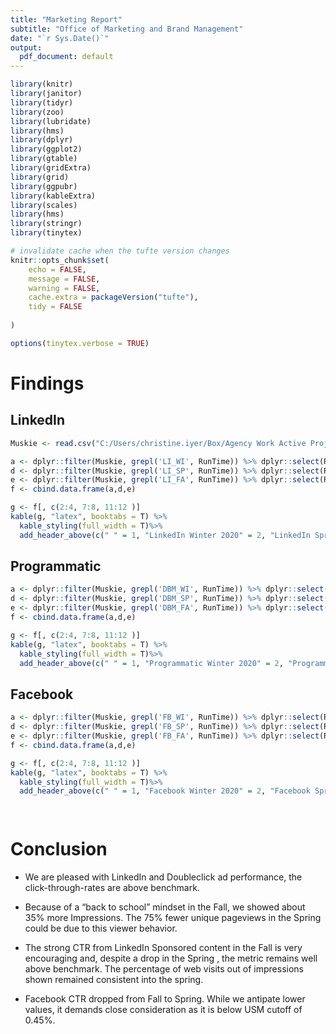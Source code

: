 ```yaml
---
title: "Marketing Report"
subtitle: "Office of Marketing and Brand Management"
date: "`r Sys.Date()`"
output:
  pdf_document: default
---
```


```r

library(knitr)
library(janitor)
library(tidyr)
library(zoo)
library(lubridate)
library(hms)
library(dplyr)
library(ggplot2)
library(gtable)
library(gridExtra)
library(grid)
library(ggpubr)
library(kableExtra)
library(scales)
library(hms)
library(stringr)
library(tinytex)

# invalidate cache when the tufte version changes
knitr::opts_chunk$set(
	echo = FALSE,
	message = FALSE,
	warning = FALSE,
	cache.extra = packageVersion("tufte"),
	tidy = FALSE
	
)

```


```r
options(tinytex.verbose = TRUE)
```

# Findings

## LinkedIn

```r
Muskie <- read.csv("C:/Users/christine.iyer/Box/Agency Work Active Projects/Muskie/Data.csv", header = T, stringsAsFactors = F)
```

```r

a <- dplyr::filter(Muskie, grepl('LI_WI', RunTime)) %>% dplyr::select(RunTime:POL)
d <- dplyr::filter(Muskie, grepl('LI_SP', RunTime)) %>% dplyr::select(RunTime:POL)
e <- dplyr::filter(Muskie, grepl('LI_FA', RunTime)) %>% dplyr::select(RunTime:POL)
f <- cbind.data.frame(a,d,e)

g <- f[, c(2:4, 7:8, 11:12 )]
kable(g, "latex", booktabs = T) %>% 
  kable_styling(full_width = T)%>%
  add_header_above(c(" " = 1, "LinkedIn Winter 2020" = 2, "LinkedIn Spring 2019" = 2, "LinkedIn Fall 20" = 2))
```

## Programmatic

```r

a <- dplyr::filter(Muskie, grepl('DBM_WI', RunTime)) %>% dplyr::select(RunTime:POL)
d <- dplyr::filter(Muskie, grepl('DBM_SP', RunTime)) %>% dplyr::select(RunTime:POL)
e <- dplyr::filter(Muskie, grepl('DBM_FA', RunTime)) %>% dplyr::select(RunTime:POL)
f <- cbind.data.frame(a,d,e)

g <- f[, c(2:4, 7:8, 11:12 )]
kable(g, "latex", booktabs = T) %>% 
  kable_styling(full_width = T)%>%
  add_header_above(c(" " = 1, "Programmatic Winter 2020" = 2, "Programmatic Spring 2019" = 2, "Programmatic Fall 2019" = 2))
```


## Facebook

```r

a <- dplyr::filter(Muskie, grepl('FB_WI', RunTime)) %>% dplyr::select(RunTime:POL)
d <- dplyr::filter(Muskie, grepl('FB_SP', RunTime)) %>% dplyr::select(RunTime:POL)
e <- dplyr::filter(Muskie, grepl('FB_FA', RunTime)) %>% dplyr::select(RunTime:POL)
f <- cbind.data.frame(a,d,e)

g <- f[, c(2:4, 7:8, 11:12 )]
kable(g, "latex", booktabs = T) %>% 
  kable_styling(full_width = T)%>%
  add_header_above(c(" " = 1, "Facebook Winter 2020" = 2, "Facebook Spring 2019" = 2, "Facebook Fall 2019" = 2))

  
```







# Conclusion

* We are pleased with LinkedIn and Doubleclick ad performance, the click-through-rates are above benchmark.

* Because of a "back to school" mindset in the Fall, we showed about 35% more Impressions. The 75% fewer unique pageviews in the Spring could be due to this viewer behavior. 

* The strong CTR from LinkedIn Sponsored content in the Fall is very encouraging and, despite a drop in the Spring , the metric remains well above benchmark. The percentage of web visits out of impressions shown remained consistent into the spring.

* Facebook CTR dropped from Fall to Spring. While we antipate lower values, it demands close consideration as it is below USM cutoff of 0.45%.


